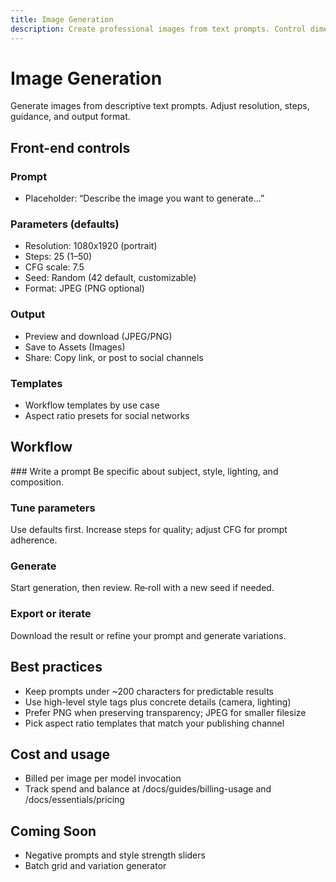 ```yaml
---
title: Image Generation
description: Create professional images from text prompts. Control dimensions, steps, guidance, and format.
---
```



# Image Generation

Generate images from descriptive text prompts. Adjust resolution, steps, guidance, and output format.

## Front-end controls

<Columns>
<div>

### Prompt
- Placeholder: “Describe the image you want to generate…”

### Parameters (defaults)
- Resolution: 1080x1920 (portrait)
- Steps: 25 (1–50)
- CFG scale: 7.5
- Seed: Random (42 default, customizable)
- Format: JPEG (PNG optional)
</div>
<div>

### Output
- Preview and download (JPEG/PNG)
- Save to Assets (Images)
- Share: Copy link, or post to social channels

### Templates
- Workflow templates by use case
- Aspect ratio presets for social networks
</div>
</Columns>

## Workflow

<Steps>
### Write a prompt
Be specific about subject, style, lighting, and composition.

### Tune parameters
Use defaults first. Increase steps for quality; adjust CFG for prompt adherence.

### Generate
Start generation, then review. Re‑roll with a new seed if needed.

### Export or iterate
Download the result or refine your prompt and generate variations.
</Steps>

## Best practices

- Keep prompts under ~200 characters for predictable results
- Use high-level style tags plus concrete details (camera, lighting)
- Prefer PNG when preserving transparency; JPEG for smaller filesize
- Pick aspect ratio templates that match your publishing channel

## Cost and usage

- Billed per image per model invocation
- Track spend and balance at /docs/guides/billing-usage and /docs/essentials/pricing

## Coming Soon

- Negative prompts and style strength sliders
- Batch grid and variation generator